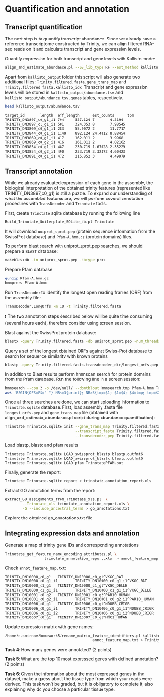 # Quantification and annotation

## Transcript quantification
The next step is to quantify transcript abundance. Since we already have a reference transcriptome constructed by Trinity, we can align filtered RNA-seq reads on it and calculate transcript and gene expression levels.

Quantify expression for both transcript and gene levels with Kallisto mode:

```bash
align_and_estimate_abundance.pl --SS_lib_type RF --est_method kallisto --transcripts Trinity.filtered.fasta --seqType fq --left data_filtered/<your_number>.R1_val_1.fq.gz --right data_filtered/<your_number>.R2_val_2.fq.gz --output_dir kallisto_output --thread_count 2 --trinity_mode --prep_reference
```

Apart from `kallisto_output` folder this script will also generate two additional files: `Trinity.filtered.fasta.gene_trans_map` and `Trinity.filtered.fasta.kallisto_idx`. Transcript and gene expression levels will be stored in `kallisto_output/abundance.tsv` and `kallisto_output/abundance.tsv.genes` tables, respectively.

```bash
head kallisto_output/abundance.tsv

target_id       length  eff_length      est_counts      tpm
TRINITY_DN3897_c0_g1_i1 794     537.124 7       4.2194
TRINITY_DN3897_c1_g1_i1 581     324.353 8       7.98545
TRINITY_DN3809_c0_g1_i1 283     55.0072 2       11.7717
TRINITY_DN3844_c0_g1_i1 1149    892.124 24.4812 8.88454
TRINITY_DN3869_c0_g1_i1 417     162.011 2       3.9968
TRINITY_DN3869_c0_g2_i1 416     161.011 2       4.02162
TRINITY_DN3854_c0_g1_i1 487     230.719 1.67628 2.35229
TRINITY_DN3854_c0_g2_i1 490     233.719 3.32372 4.60423
TRINITY_DN3891_c0_g1_i1 472     215.852 3       4.49979
```

## Transcript annotation

While we already evaluated expression of each gene in the assembly, the biological interpretation of the obtained trinity features (represented like TRINITY_DN3897_c0_g1) is still a puzzle. To expand our understanding of what the assembled features are, we will perform several annotation procedures with `TransDecoder` and `Trinotate` tools.

First, create `Trinotate` sqlite database by running the following line

```bash
Build_Trinotate_Boilerplate_SQLite_db.pl Trinotate
```

It will download `uniprot_sprot.pep` (protein sequence information from the SwissProt database) and `Pfam-A.hmm.gz` (protein domains) files.

To perform blast search with uniprot_sprot.pep searches, we should prepare a `BLAST` database:

```bash
makeblastdb -in uniprot_sprot.pep -dbtype prot
```

Prepare Pfam database

```bash
gunzip Pfam-A.hmm.gz
hmmpress Pfam-A.hmm
```

Run `TransDecoder` to identify the longest open reading frames (ORF) from the assembly file:

```bash
TransDecoder.LongOrfs -m 10 -t Trinity.filtered.fasta
```

❗ The two annotation steps described below will be quite time consuming (several hours each), therefore consider using screen session.

Blast against the SwissProt protein database:
```bash
blastx -query Trinity.filtered.fasta -db uniprot_sprot.pep -num_threads 2 -max_target_seqs 1 -outfmt 6 > blastx.outfmt6
```

Query a set of the longest obtained ORFs against Swiss-Prot database to search for sequence similarity with known proteins

```bash
blastp -query Trinity.filtered.fasta.transdecoder_dir/longest_orfs.pep -db uniprot_sprot.pep -num_threads 2 -max_target_seqs 1 -outfmt 6 > blastp.outfmt6
```

In addition to Blast results perform hmmscan search for protein domains from the Pfam database. Run the following line in a screen session:

```bash
hmmsearch --cpu 2 -o /dev/null/ --domtblout hmmsearch.tmp Pfam-A.hmm Trinity.filtered.fasta.transdecoder_dir/longest_orfs.pep
awk 'BEGIN{OFS=FS=" "} NR<=3{print}; NR>3{tmp=$1; $1=$4; $4=tmp; tmp=$2; $2=$5; $5=tmp; print}' hmmsearch.tmp > TrinotatePFAM.out
```

Once all three searches are done, we can start uploading information to `Trinotate.sqlite` database. First, load assembly .fasta file, `longest_orfs.pep` and `gene_trans_map` file (obtained with align_and_estimate_abundance.pl script during abundance quantification):

```bash
Trinotate Trinotate.sqlite init --gene_trans_map Trinity.filtered.fasta.gene_trans_map \
                                --transcript_fasta Trinity.filtered.fasta \
                                --transdecoder_pep Trinity.filtered.fasta.transdecoder_dir/longest_orfs.pep
```

Load blastp, blastx and pfam results

```bash
Trinotate Trinotate.sqlite LOAD_swissprot_blastp blastp.outfmt6
Trinotate Trinotate.sqlite LOAD_swissprot_blastx blastx.outfmt6
Trinotate Trinotate.sqlite LOAD_pfam TrinotatePFAM.out
```

Finally, generate the report:

```bash
Trinotate Trinotate.sqlite report > trinotate_annotation_report.xls
```

Extract GO annotation terms from the report:

```bash
extract_GO_assignments_from_Trinotate_xls.pl  \
        --Trinotate_xls trinotate_annotation_report.xls \
        -G --include_ancestral_terms > go_annotations.txt
```

Explore the obtained go_annotations.txt file

## Integrating expression data and annotation

Generate a map of trinity gene IDs and corresponding annotations

```bash
Trinotate_get_feature_name_encoding_attributes.pl \
                  trinotate_annotation_report.xls  > annot_feature_map.txt
```

Check `annot_feature_map.txt`:

```bash
TRINITY_DN10000_c0_g1   TRINITY_DN10000_c0_g1^VKGC_RAT
TRINITY_DN10000_c0_g1_i1        TRINITY_DN10000_c0_g1_i1^VKGC_RAT
TRINITY_DN10000_c1_g1   TRINITY_DN10000_c1_g1^VKGC_DELLE
TRINITY_DN10000_c1_g1_i1        TRINITY_DN10000_c1_g1_i1^VKGC_DELLE
TRINITY_DN10001_c0_g2   TRINITY_DN10001_c0_g2^PAR10_HUMAN
TRINITY_DN10001_c0_g2_i1        TRINITY_DN10001_c0_g2_i1^PAR10_HUMAN
TRINITY_DN10006_c0_g1   TRINITY_DN10006_c0_g1^NDUBB_CRIGR
TRINITY_DN10006_c0_g1_i1        TRINITY_DN10006_c0_g1_i1^NDUBB_CRIGR
TRINITY_DN10006_c0_g1_i2        TRINITY_DN10006_c0_g1_i2^NDUBB_CRIGR
TRINITY_DN10007_c0_g1   TRINITY_DN10007_c0_g1^MRC1_HUMAN
```

Update expression matrix with gene names:

```bash
/home/d.smirnov/homework5/rename_matrix_feature_identifiers.pl kallisto_output/abundance.tsv.genes \
                                        annot_feature_map.txt > Trinity_trans.counts.wAnnot.matrix
```


::: design
**Task 4**: How many genes were annotated? (2 points)
:::

::: design
**Task 5**: What are the top 10 most expressed genes with defined annotation? (2 points)
:::

::: design
**Task 6**: Given the information about the most expressed genes in the dataset, make a guess about the tissue type from which your reads were derived. This task won't be graded, but it is obligatory to complete it, also explaining why do you choose a particular tissue type.
:::




